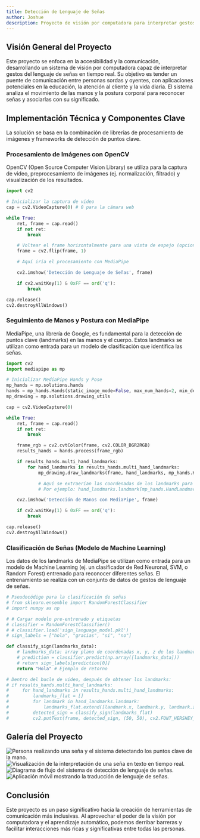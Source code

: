 ```yaml
---
title: Detección de Lenguaje de Señas
author: Joshue
description: Proyecto de visión por computadora para interpretar gestos del lenguaje de señas y facilitar la comunicación.
---
```


## Visión General del Proyecto

Este proyecto se enfoca en la accesibilidad y la comunicación, desarrollando un sistema de visión por computadora capaz de interpretar gestos del lenguaje de señas en tiempo real. Su objetivo es tender un puente de comunicación entre personas sordas y oyentes, con aplicaciones potenciales en la educación, la atención al cliente y la vida diaria. El sistema analiza el movimiento de las manos y la postura corporal para reconocer señas y asociarlas con su significado.


<BreakoutImage src="/projects/leng_se_as/leng_1.png" />

## Implementación Técnica y Componentes Clave

La solución se basa en la combinación de librerías de procesamiento de imágenes y frameworks de detección de puntos clave.

### Procesamiento de Imágenes con OpenCV

OpenCV (Open Source Computer Vision Library) se utiliza para la captura de video, preprocesamiento de imágenes (ej. normalización, filtrado) y visualización de los resultados.

```python
import cv2

# Inicializar la captura de video
cap = cv2.VideoCapture(0) # 0 para la cámara web

while True:
    ret, frame = cap.read()
    if not ret:
        break

    # Voltear el frame horizontalmente para una vista de espejo (opcional)
    frame = cv2.flip(frame, 1)

    # Aquí iría el procesamiento con MediaPipe

    cv2.imshow('Detección de Lenguaje de Señas', frame)

    if cv2.waitKey(1) & 0xFF == ord('q'):
        break

cap.release()
cv2.destroyAllWindows()
```

### Seguimiento de Manos y Postura con MediaPipe

MediaPipe, una librería de Google, es fundamental para la detección de puntos clave (landmarks) en las manos y el cuerpo. Estos landmarks se utilizan como entrada para un modelo de clasificación que identifica las señas.

```python
import cv2
import mediapipe as mp

# Inicializar MediaPipe Hands y Pose
mp_hands = mp.solutions.hands
hands = mp_hands.Hands(static_image_mode=False, max_num_hands=2, min_detection_confidence=0.5)
mp_drawing = mp.solutions.drawing_utils

cap = cv2.VideoCapture(0)

while True:
    ret, frame = cap.read()
    if not ret:
        break

    frame_rgb = cv2.cvtColor(frame, cv2.COLOR_BGR2RGB)
    results_hands = hands.process(frame_rgb)

    if results_hands.multi_hand_landmarks:
        for hand_landmarks in results_hands.multi_hand_landmarks:
            mp_drawing.draw_landmarks(frame, hand_landmarks, mp_hands.HAND_CONNECTIONS)

            # Aquí se extraerían las coordenadas de los landmarks para la clasificación de señas
            # Por ejemplo: hand_landmarks.landmark[mp_hands.HandLandmark.INDEX_FINGER_TIP].x

    cv2.imshow('Detección de Manos con MediaPipe', frame)

    if cv2.waitKey(1) & 0xFF == ord('q'):
        break

cap.release()
cv2.destroyAllWindows()
```

### Clasificación de Señas (Modelo de Machine Learning)

Los datos de los landmarks de MediaPipe se utilizan como entrada para un modelo de Machine Learning (ej. un clasificador de Red Neuronal, SVM, o Random Forest) entrenado para reconocer diferentes señas. El entrenamiento se realiza con un conjunto de datos de gestos de lenguaje de señas.

```python
# Pseudocódigo para la clasificación de señas
# from sklearn.ensemble import RandomForestClassifier
# import numpy as np

# # Cargar modelo pre-entrenado y etiquetas
# classifier = RandomForestClassifier()
# # classifier.load('sign_language_model.pkl')
# sign_labels = ["hola", "gracias", "si", "no"]

def classify_sign(landmarks_data):
    # landmarks_data: array plano de coordenadas x, y, z de los landmarks
    # prediction = classifier.predict(np.array([landmarks_data]))
    # return sign_labels[prediction[0]]
    return "Hola" # Ejemplo de retorno

# Dentro del bucle de video, después de obtener los landmarks:
# if results_hands.multi_hand_landmarks:
#     for hand_landmarks in results_hands.multi_hand_landmarks:
#         landmarks_flat = []
#         for landmark in hand_landmarks.landmark:
#             landmarks_flat.extend([landmark.x, landmark.y, landmark.z])
#         detected_sign = classify_sign(landmarks_flat)
#         cv2.putText(frame, detected_sign, (50, 50), cv2.FONT_HERSHEY_SIMPLEX, 1, (0, 255, 0), 2)
```

## Galería del Proyecto

<div class="grid grid-cols-1 gap-4 md:grid-cols-2">
  <Image
    src="/projects/leng_se_as/leng_1.png"
    alt="Persona realizando una seña y el sistema detectando los puntos clave de la mano."
    width={1200}
    height={600}
    class="h-[250px] w-full rounded-lg object-cover"
  />
  <Image
    src="/projects/leng_se_as/leng_2.png"
    alt="Visualización de la interpretación de una seña en texto en tiempo real."
    width={1200}
    height={600}
    class="h-[250px] w-full rounded-lg object-cover"
  />
  <Image
    src="/projects/leng_se_as/leng_3.png"
    alt="Diagrama de flujo del sistema de detección de lenguaje de señas."
    width={1200}
    height={600}
    class="h-[250px] w-full rounded-lg object-cover"
  />
  <Image
    src="/projects/project-image-1.png"
    alt="Aplicación móvil mostrando la traducción de lenguaje de señas."
    width={1200}
    height={600}
    class="h-[250px] w-full rounded-lg object-cover"
  />
</div>

## Conclusión

Este proyecto es un paso significativo hacia la creación de herramientas de comunicación más inclusivas. Al aprovechar el poder de la visión por computadora y el aprendizaje automático, podemos derribar barreras y facilitar interacciones más ricas y significativas entre todas las personas.